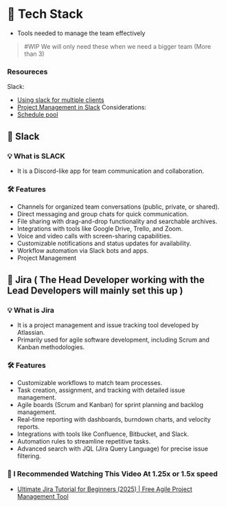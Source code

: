 # 🧰 Tech Stack
- Tools needed to manage the team effectively

> #WIP
> We will only need these when we need a bigger team (More than 3)

### Resoureces
Slack: 
- [Using slack for multiple clients](https://www.reddit.com/r/Slack/comments/u46sg2/how_to_manage_multiple_clients_in_slack/) 
- [Project Management in Slack](https://slack.com/solutions/project-management)
Considerations: 
- [Schedule pool](https://strawpoll.com/)

## 💬 Slack
### 💡 What is SLACK
- It is a Discord-like app for team communication and collaboration.

### 🛠️ Features
- Channels for organized team conversations (public, private, or shared).
- Direct messaging and group chats for quick communication.
- File sharing with drag-and-drop functionality and searchable archives.
- Integrations with tools like Google Drive, Trello, and Zoom.
- Voice and video calls with screen-sharing capabilities.
- Customizable notifications and status updates for availability.
- Workflow automation via Slack bots and apps.
- Project Management

## 📝 Jira ( The Head Developer working with the Lead Developers will mainly set this up )
### 💡 What is Jira
- It is a project management and issue tracking tool developed by Atlassian.
- Primarily used for agile software development, including Scrum and Kanban methodologies.

### 🛠️ Features
- Customizable workflows to match team processes.
- Task creation, assignment, and tracking with detailed issue management.
- Agile boards (Scrum and Kanban) for sprint planning and backlog management.
- Real-time reporting with dashboards, burndown charts, and velocity reports.
- Integrations with tools like Confluence, Bitbucket, and Slack.
- Automation rules to streamline repetitive tasks.
- Advanced search with JQL (Jira Query Language) for precise issue filtering.

### 🎥 I Recommended Watching This Video At 1.25x or 1.5x speed
- [Ultimate Jira Tutorial for Beginners (2025) | Free Agile Project Management Tool](https://www.youtube.com/watch?v=8jWKwiIcWPI)